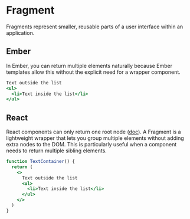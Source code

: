 # Fragment

Fragments represent smaller, reusable parts of a user interface within an application.

## Ember 

In Ember, you can return multiple elements naturally because Ember templates allow this without the explicit need for a wrapper component.

```hbs showLineNumbers
Text outside the list
<ul>
  <li>Text inside the list</li>
</ul>
```

## React 

React components can only return one root node ([doc](https://react.dev/reference/react/Fragment)). A Fragment is a lightweight wrapper that lets you group multiple elements without adding extra nodes to the DOM. This is particularly useful when a component needs to return multiple sibling elements.


```jsx live
function TextContainer() {
  return (
    <>
      Text outside the list
      <ul>
        <li>Text inside the list</li>
      </ul>
    </>
  )
}
```


